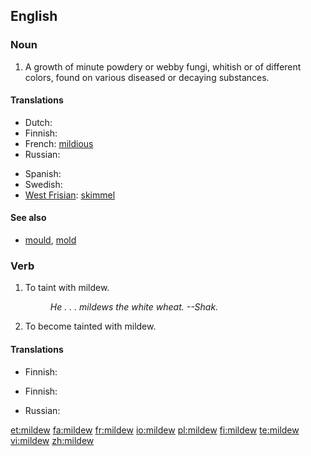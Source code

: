 ==English==

===Noun===
{{en-noun|-}}

# {{botany}} A growth of minute powdery or webby fungi, whitish or of different colors, found on various diseased or decaying substances.

====Translations====
{{trans-top|growth of minute fungi}}
* Dutch: {{t+|nl|schimmel|m}}
* Finnish: {{t+|fi|home}}
* French: [[mildious]] {{m}}
* Russian: {{t|ru|плесень|f}}
{{trans-mid}}
* Spanish: {{t+|es|moho|m}}
* Swedish: {{t|sv|mjöldagg}}
* [[West Frisian]]: [[skimmel]]
{{trans-bottom}}

====See also====
* [[mould]], [[mold]]

===Verb===
{{en-verb}}

# To taint with mildew.
#: ''He . . . mildews the white wheat.  --Shak.''
# To become tainted with mildew.

====Translations====
{{trans-top|to taint with mildew}}
* Finnish: {{t-|fi|homehduttaa}}
{{trans-mid}}
{{trans-bottom}}

{{trans-top|to become tainted with mildew}}
* Finnish: {{t-|fi|homehtua}}
{{trans-mid}}
* Russian: {{t|ru|плесневеть}}
{{trans-bottom}}

[[et:mildew]]
[[fa:mildew]]
[[fr:mildew]]
[[io:mildew]]
[[pl:mildew]]
[[fi:mildew]]
[[te:mildew]]
[[vi:mildew]]
[[zh:mildew]]